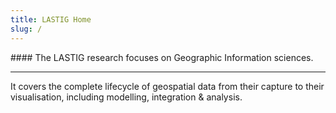 ```yaml
---
title: LASTIG Home
slug: /
---
```

<ContainerWithSlider>
#### The LASTIG research focuses on Geographic Information sciences.

---

It covers the complete lifecycle of geospatial data from their capture to their visualisation, including modelling, integration & analysis.
</ContainerWithSlider>

<WordCloud />

<News/>
